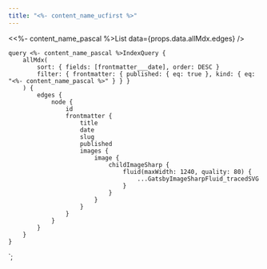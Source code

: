 ```yaml
---
title: "<%- content_name_ucfirst %>"
---
```



<Container>

<<%- content_name_pascal %>List data={props.data.allMdx.edges} />

</Container>

    query <%- content_name_pascal %>IndexQuery {
        allMdx(
            sort: { fields: [frontmatter___date], order: DESC }
            filter: { frontmatter: { published: { eq: true }, kind: { eq: "<%- content_name_pascal %>" } } }
        ) {
            edges {
                node {
                    id
                    frontmatter {
                        title
                        date
                        slug
                        published
                        images {
                            image {
                                childImageSharp {
                                    fluid(maxWidth: 1240, quality: 80) {
                                        ...GatsbyImageSharpFluid_tracedSVG
                                    }
                                }
                            }
                        }
                    }
                }
            }
        }
    }
`;
